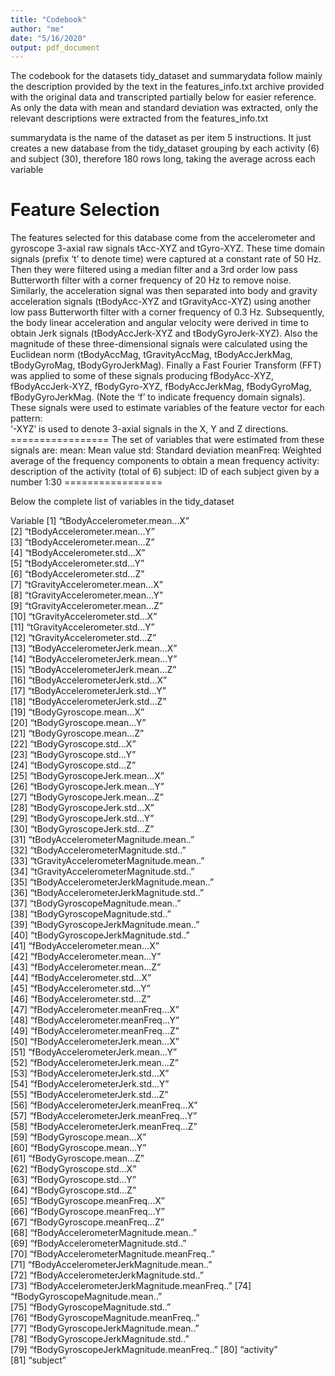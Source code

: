 ```yaml
---
title: "Codebook"
author: "me"
date: "5/16/2020"
output: pdf_document
---
```


The codebook for the datasets tidy_dataset and summarydata follow mainly the description provided by the text in the features_info.txt archive provided with the original data and transcripted partially below for easier reference. As only the data with mean and standard deviation was extracted, only the relevant descriptions were extracted from the features_info.txt

summarydata is the name of the dataset as per item 5 instructions. It just creates a new database from the tidy_dataset grouping by each activity (6) and subject (30), therefore 180 rows long, taking the average across each variable 

Feature Selection 
=================
The features selected for this database come from the accelerometer and gyroscope 3-axial raw signals tAcc-XYZ and tGyro-XYZ. These time domain signals (prefix 't' to denote time) were captured at a constant rate of 50 Hz. Then they were filtered using a median filter and a 3rd order low pass Butterworth filter with a corner frequency of 20 Hz to remove noise. Similarly, the acceleration signal was then separated into body and gravity acceleration signals (tBodyAcc-XYZ and tGravityAcc-XYZ) using another low pass Butterworth filter with a corner frequency of 0.3 Hz. 
Subsequently, the body linear acceleration and angular velocity were derived in time to obtain Jerk signals (tBodyAccJerk-XYZ and tBodyGyroJerk-XYZ). Also the magnitude of these three-dimensional signals were calculated using the Euclidean norm (tBodyAccMag, tGravityAccMag, tBodyAccJerkMag, tBodyGyroMag, tBodyGyroJerkMag). 
Finally a Fast Fourier Transform (FFT) was applied to some of these signals producing fBodyAcc-XYZ, fBodyAccJerk-XYZ, fBodyGyro-XYZ, fBodyAccJerkMag, fBodyGyroMag, fBodyGyroJerkMag. (Note the 'f' to indicate frequency domain signals). 
These signals were used to estimate variables of the feature vector for each pattern:  
'-XYZ' is used to denote 3-axial signals in the X, Y and Z directions.
=================
The set of variables that were estimated from these signals are: 
mean: Mean value
std: Standard deviation
meanFreq: Weighted average of the frequency components to obtain a mean frequency
activity: description of the activity (total of 6)
subject: ID of each subject given by a number 1:30
=================

Below the complete list of variables in the tidy_dataset

Variable
[1]  "tBodyAccelerometer.mean...X"               
[2]  "tBodyAccelerometer.mean...Y"               
[3]  "tBodyAccelerometer.mean...Z"               
[4]  "tBodyAccelerometer.std...X"                
[5]  "tBodyAccelerometer.std...Y"                
[6]  "tBodyAccelerometer.std...Z"                
[7]  "tGravityAccelerometer.mean...X"            
[8]  "tGravityAccelerometer.mean...Y"            
[9]  "tGravityAccelerometer.mean...Z"            
[10] "tGravityAccelerometer.std...X"             
[11] "tGravityAccelerometer.std...Y"             
[12] "tGravityAccelerometer.std...Z"             
[13] "tBodyAccelerometerJerk.mean...X"           
[14] "tBodyAccelerometerJerk.mean...Y"           
[15] "tBodyAccelerometerJerk.mean...Z"           
[16] "tBodyAccelerometerJerk.std...X"            
[17] "tBodyAccelerometerJerk.std...Y"            
[18] "tBodyAccelerometerJerk.std...Z"            
[19] "tBodyGyroscope.mean...X"                   
[20] "tBodyGyroscope.mean...Y"                   
[21] "tBodyGyroscope.mean...Z"                   
[22] "tBodyGyroscope.std...X"                    
[23] "tBodyGyroscope.std...Y"                    
[24] "tBodyGyroscope.std...Z"                    
[25] "tBodyGyroscopeJerk.mean...X"               
[26] "tBodyGyroscopeJerk.mean...Y"               
[27] "tBodyGyroscopeJerk.mean...Z"               
[28] "tBodyGyroscopeJerk.std...X"                
[29] "tBodyGyroscopeJerk.std...Y"                
[30] "tBodyGyroscopeJerk.std...Z"                
[31] "tBodyAccelerometerMagnitude.mean.."        
[32] "tBodyAccelerometerMagnitude.std.."         
[33] "tGravityAccelerometerMagnitude.mean.."     
[34] "tGravityAccelerometerMagnitude.std.."      
[35] "tBodyAccelerometerJerkMagnitude.mean.."    
[36] "tBodyAccelerometerJerkMagnitude.std.."     
[37] "tBodyGyroscopeMagnitude.mean.."            
[38] "tBodyGyroscopeMagnitude.std.."             
[39] "tBodyGyroscopeJerkMagnitude.mean.."        
[40] "tBodyGyroscopeJerkMagnitude.std.."         
[41] "fBodyAccelerometer.mean...X"               
[42] "fBodyAccelerometer.mean...Y"               
[43] "fBodyAccelerometer.mean...Z"               
[44] "fBodyAccelerometer.std...X"                
[45] "fBodyAccelerometer.std...Y"                
[46] "fBodyAccelerometer.std...Z"                
[47] "fBodyAccelerometer.meanFreq...X"           
[48] "fBodyAccelerometer.meanFreq...Y"           
[49] "fBodyAccelerometer.meanFreq...Z"           
[50] "fBodyAccelerometerJerk.mean...X"           
[51] "fBodyAccelerometerJerk.mean...Y"           
[52] "fBodyAccelerometerJerk.mean...Z"           
[53] "fBodyAccelerometerJerk.std...X"            
[54] "fBodyAccelerometerJerk.std...Y"            
[55] "fBodyAccelerometerJerk.std...Z"            
[56] "fBodyAccelerometerJerk.meanFreq...X"       
[57] "fBodyAccelerometerJerk.meanFreq...Y"       
[58] "fBodyAccelerometerJerk.meanFreq...Z"       
[59] "fBodyGyroscope.mean...X"                   
[60] "fBodyGyroscope.mean...Y"                   
[61] "fBodyGyroscope.mean...Z"                   
[62] "fBodyGyroscope.std...X"                    
[63] "fBodyGyroscope.std...Y"                    
[64] "fBodyGyroscope.std...Z"                    
[65] "fBodyGyroscope.meanFreq...X"               
[66] "fBodyGyroscope.meanFreq...Y"               
[67] "fBodyGyroscope.meanFreq...Z"               
[68] "fBodyAccelerometerMagnitude.mean.."        
[69] "fBodyAccelerometerMagnitude.std.."         
[70] "fBodyAccelerometerMagnitude.meanFreq.."    
[71] "fBodyAccelerometerJerkMagnitude.mean.."    
[72] "fBodyAccelerometerJerkMagnitude.std.."     
[73] "fBodyAccelerometerJerkMagnitude.meanFreq.."
[74] "fBodyGyroscopeMagnitude.mean.."            
[75] "fBodyGyroscopeMagnitude.std.."             
[76] "fBodyGyroscopeMagnitude.meanFreq.."        
[77] "fBodyGyroscopeJerkMagnitude.mean.."        
[78] "fBodyGyroscopeJerkMagnitude.std.."         
[79] "fBodyGyroscopeJerkMagnitude.meanFreq.." 
[80] "activity"                                  
[81] "subject"
